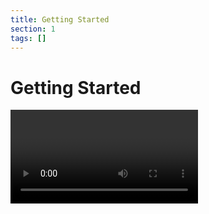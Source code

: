 ```yaml
---
title: Getting Started
section: 1
tags: []
---
```


# Getting Started
<Video image={videoImage} url="https://youtu.be/k9kd-AVhSno"/>

## Prerequisites

To use the Company Ownership component, [yFiles for HTML](https://www.yworks.com/products/yfiles-for-html) is required.
You can evaluate yFiles for 60 days free of charge on [my.yworks.com](https://my.yworks.com/signup?product=YFILES_HTML_EVAL).
See [Licensing](https://docs.yworks.com/react-yfiles-company-ownership/introduction/licensing) for more information on this topic.

You can learn how to work with the yFiles npm module in our [Developer’s Guide](https://docs.yworks.com/yfileshtml/#/dguide/yfiles_npm_module). A convenient way of getting access to yFiles is to use the [yFiles Dev Suite](https://www.npmjs.com/package/yfiles-dev-suite).

## Project Setup

1. **Installation**

   In addition to yFiles, the Company Ownership component requires React to be installed in your project.
   If you want to start your project from scratch, we recommend using vite:
   ```
   npm create vite@latest my-company-ownership-app -- --template react-ts
   ```

   Add the yFiles dependency:
   ```
   npm install <yFiles package path>/lib/yfiles-30.0.0+dev.tgz
   ```

   <details>

   <summary>Sample <code>package.json</code> dependencies</summary>
   The resulting package.json dependencies should resemble the following:

   ```json
      "dependencies": {
        "react": "^18.2.0",
        "react-dom": "^18.2.0",
        "@yfiles/yfiles": "./lib/yfiles-30.0.0.tgz"
     }
   ```
   </details>

   Now, the component itself can be installed:
   ```bash
   npm install @yworks/react-yfiles-company-ownership
   ```

2. **License**

   Be sure to invoke <TypeLink type="registerLicense" /> before using the Company Ownership React component.
   When evaluating yFiles, the license JSON file is found in the `lib/` folder of the yFiles for HTML evaluation package.
   For licensed users, the license data is provided separately.

   <details>

   <summary>License registration</summary>

   Import or paste your license data and register the license, e.g. in `App.tsx`:

   ```js
   import yFilesLicense from './license.json'

   registerLicense(yFilesLicense)
   ```
   </details>

3. **Stylesheet**

   Make sure to import the CSS stylesheet as well:

   ```js
   import '@yworks/react-yfiles-company-ownership/dist/index.css'
   ```

4. **Usage**

   You are now all set to utilize the Company Ownership component with your data!
   See a basic example `App.tsx` below:

   ```tsx
   import {
     CompanyOwnership,
     CompanyOwnershipData,
     Entity,
     Ownership,
     registerLicense
   } from '@yworks/react-yfiles-company-ownership'

   import '@yworks/react-yfiles-company-ownership/dist/index.css'

   import yFilesLicense from './license.json'

   registerLicense(yFilesLicense)

   const data: CompanyOwnershipData<Entity, Ownership> = {
     companies: [
       {
         id: 1,
         name: 'Monster Inc',
         type: 'Corporation'
       },
       {
         id: 2,
         name: 'Connect Partner',
         type: 'RCTB'
       },
       {
         id: 3,
         name: 'Large Scale Trust',
         type: 'Trust'
       }
     ],
     connections: [
       {
         type: 'Ownership',
         ownership: 0.4,
         sourceId: 1,
         targetId: 2
       },
       {
         type: 'Ownership',
         ownership: 0.2,
         sourceId: 1,
         targetId: 3
       }
     ]
   }

   function App() {
     return <CompanyOwnership data={data}></CompanyOwnership>
   }

   export default App

   ```

   > **Note:** By default, the <TypeLink type="CompanyOwnership" /> component adjusts its size to match the size of its parent element. Therefore, it is necessary to set the dimensions of the containing element or apply styling directly to the `CompanyOwnership` component. This can be achieved by defining a CSS class or applying inline styles.

## Learn More

Explore the possibilities of visualizing company ownership diagrams with the yFiles Company Ownership Component. For further information about [yFiles for HTML](https://www.yworks.com/yfiles-overview) and our company, please visit [yWorks.com](https://www.yworks.com).

If you are exploring a different use case and require another React component,
please take a look at the available [React components](https://www.yworks.com/yfiles-react-components) powered by yFiles!

For support or feedback, please reach out to [our support team](https://www.yworks.com/products/yfiles/support) or open an issue on GitHub. Happy diagramming!

